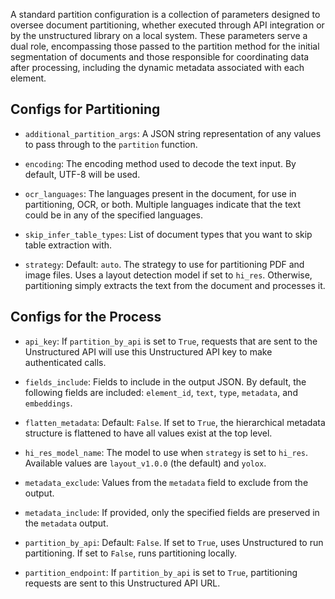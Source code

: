 A standard partition configuration is a collection of parameters designed to oversee document partitioning, whether executed through API integration or by the unstructured library on a local system. These parameters serve a dual role, encompassing those passed to the partition method for the initial segmentation of documents and those responsible for coordinating data after processing, including the dynamic metadata associated with each element.

## Configs for Partitioning

*   `additional_partition_args`: A JSON string representation of any values to pass through to the `partition` function.

*   `encoding`: The encoding method used to decode the text input. By default, UTF-8 will be used.

*   `ocr_languages`: The languages present in the document, for use in partitioning, OCR, or both. Multiple languages indicate that the text could be in any of the specified languages.

*   `skip_infer_table_types`: List of document types that you want to skip table extraction with.

*   `strategy`: Default: `auto`. The strategy to use for partitioning PDF and image files. Uses a layout detection model if set to `hi_res`. Otherwise, partitioning simply extracts the text from the document and processes it.

## Configs for the Process

*   `api_key`: If `partition_by_api` is set to `True`, requests that are sent to the Unstructured API will use this Unstructured API key to make authenticated calls.

*   `fields_include`: Fields to include in the output JSON. By default, the following fields are included: `element_id`, `text`, `type`, `metadata`, and `embeddings`.

*   `flatten_metadata`: Default: `False`. If set to `True`, the hierarchical metadata structure is flattened to have all values exist at the top level.

*   `hi_res_model_name`: The model to use when `strategy` is set to `hi_res`. Available values are `layout_v1.0.0` (the default) and `yolox`.

*   `metadata_exclude`: Values from the `metadata` field to exclude from the output.

*   `metadata_include`: If provided, only the specified fields are preserved in the `metadata` output.

*   `partition_by_api`: Default: `False`. If set to `True`, uses Unstructured to run partitioning. If set to `False`, runs partitioning locally.

*   `partition_endpoint`: If `partition_by_api` is set to `True`, partitioning requests are sent to this Unstructured API URL.